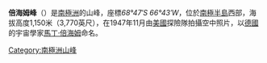 {{Coord|68|47|S|66|43|W|source:GNIS|display=title}}

'''倍海姆峰'''（{{lang-en|'''Behaim Peak'''}}）是[[南極洲|南極洲]]的山峰，座標''68°47′S 66°43′W''，位於[[南極半島|南極半島]]西部，海拔高度1,150米（3,770英尺），在1947年11月由[[美國|美國]]探險隊拍攝空中照片，以[[德國|德國]]的宇宙學家[[馬丁·倍海姆|馬丁·倍海姆]]命名。

{{DEFAULTSORT:Behaim Peak}}
[[Category:南極洲山峰|Category:南極洲山峰]]


{{FallièresCoast-geo-stub}}